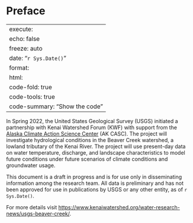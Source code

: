 # Preface {.unnumbered}

---
execute:
  echo: false
  freeze: auto
date: "`r Sys.Date()`"
format:
  html:
    code-fold: true
    code-tools: true
    code-summary: "Show the code"
---

In Spring 2022, the United States Geological Survey (USGS) initiated a partnership with Kenai Watershed Forum (KWF) with support from the [Alaska Climate Action Science Center](https://akcasc.org/) (AK CASC). The project will investigate hydrological conditions in the Beaver Creek watershed, a lowland tributary of the Kenai River. The project will use present-day data on water temperature, discharge, and landscape characteristics to model future conditions under future scenarios of climate conditions and groundwater usage.

This document is a draft in progress and is for use only in disseminating information among the research team. All data is preliminary and has not been approved for use in publications by USGS or any other entity, as of `r Sys.Date()`.

For more details visit <https://www.kenaiwatershed.org/water-research-news/usgs-beaver-creek/>.
